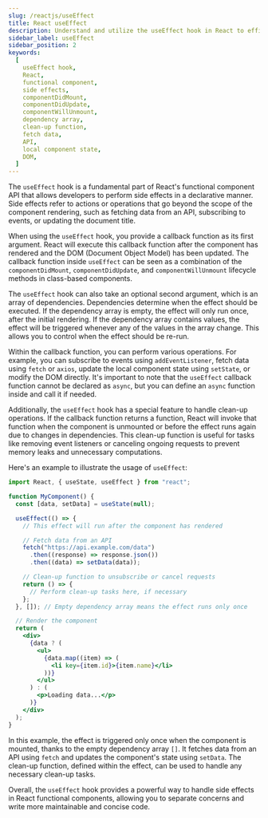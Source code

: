 ```yaml
---
slug: /reactjs/useEffect
title: React useEffect
description: Understand and utilize the useEffect hook in React to efficiently manage side effects in functional components. Learn how to control the execution of effects and handle clean-up operations, enabling you to fetch data, update component state, and interact with the DOM effectively.
sidebar_label: useEffect
sidebar_position: 2
keywords:
  [
    useEffect hook,
    React,
    functional component,
    side effects,
    componentDidMount,
    componentDidUpdate,
    componentWillUnmount,
    dependency array,
    clean-up function,
    fetch data,
    API,
    local component state,
    DOM,
  ]
---
```


The `useEffect` hook is a fundamental part of React's functional component API that allows developers to perform side effects in a declarative manner. Side effects refer to actions or operations that go beyond the scope of the component rendering, such as fetching data from an API, subscribing to events, or updating the document title.

When using the `useEffect` hook, you provide a callback function as its first argument. React will execute this callback function after the component has rendered and the DOM (Document Object Model) has been updated. The callback function inside `useEffect` can be seen as a combination of the `componentDidMount`, `componentDidUpdate`, and `componentWillUnmount` lifecycle methods in class-based components.

The `useEffect` hook can also take an optional second argument, which is an array of dependencies. Dependencies determine when the effect should be executed. If the dependency array is empty, the effect will only run once, after the initial rendering. If the dependency array contains values, the effect will be triggered whenever any of the values in the array change. This allows you to control when the effect should be re-run.

Within the callback function, you can perform various operations. For example, you can subscribe to events using `addEventListener`, fetch data using `fetch` or `axios`, update the local component state using `setState`, or modify the DOM directly. It's important to note that the `useEffect` callback function cannot be declared as `async`, but you can define an `async` function inside and call it if needed.

Additionally, the `useEffect` hook has a special feature to handle clean-up operations. If the callback function returns a function, React will invoke that function when the component is unmounted or before the effect runs again due to changes in dependencies. This clean-up function is useful for tasks like removing event listeners or canceling ongoing requests to prevent memory leaks and unnecessary computations.

Here's an example to illustrate the usage of `useEffect`:

```jsx
import React, { useState, useEffect } from "react";

function MyComponent() {
  const [data, setData] = useState(null);

  useEffect(() => {
    // This effect will run after the component has rendered

    // Fetch data from an API
    fetch("https://api.example.com/data")
      .then((response) => response.json())
      .then((data) => setData(data));

    // Clean-up function to unsubscribe or cancel requests
    return () => {
      // Perform clean-up tasks here, if necessary
    };
  }, []); // Empty dependency array means the effect runs only once

  // Render the component
  return (
    <div>
      {data ? (
        <ul>
          {data.map((item) => (
            <li key={item.id}>{item.name}</li>
          ))}
        </ul>
      ) : (
        <p>Loading data...</p>
      )}
    </div>
  );
}
```

In this example, the effect is triggered only once when the component is mounted, thanks to the empty dependency array `[]`. It fetches data from an API using `fetch` and updates the component's state using `setData`. The clean-up function, defined within the effect, can be used to handle any necessary clean-up tasks.

Overall, the `useEffect` hook provides a powerful way to handle side effects in React functional components, allowing you to separate concerns and write more maintainable and concise code.
